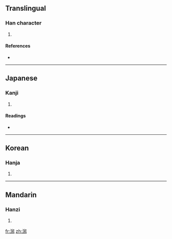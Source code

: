 {{also|潟}}
==Translingual==

===Han character===
{{Han char|rn=85|rad=水|as=13|sn=16|four=|canj=水竹X火 (EHXF), X水竹X火 (XEHXF)}}

# {{defn|Han|sort=水13}}

====References====
* {{Han ref|kx=0652.321|hdz=31743.081|uh=6F99|ud=28569}}

----

==Japanese==

===Kanji===
{{ja-kanji|grade=|rs=水13}}

# {{defn|Japanese}}

====Readings====
* {{ja-readings|on=[[せき]] (seki)|kun=[[かた]] (kata)}}

----

==Korean==

===Hanja===
{{ko-hanja|hangeul=석|eumhun=|rv=seok|mr=sŏk|y=sek}}

# {{defn|Korean}}

----

==Mandarin==

===Hanzi===
{{cmn-hanzi|pin=[[xì]] ([[xi4]])|wg=hsi<sup>4</sup>}}

# {{defn|Mandarin}}

[[fr:澙]]
[[zh:澙]]